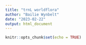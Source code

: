 ```yaml
---
title: "trnL worldflora"
author: "Bailie Wynbelt"
date: "2023-02-22"
output: html_document
---
```


```r
knitr::opts_chunk$set(echo = TRUE)
```


